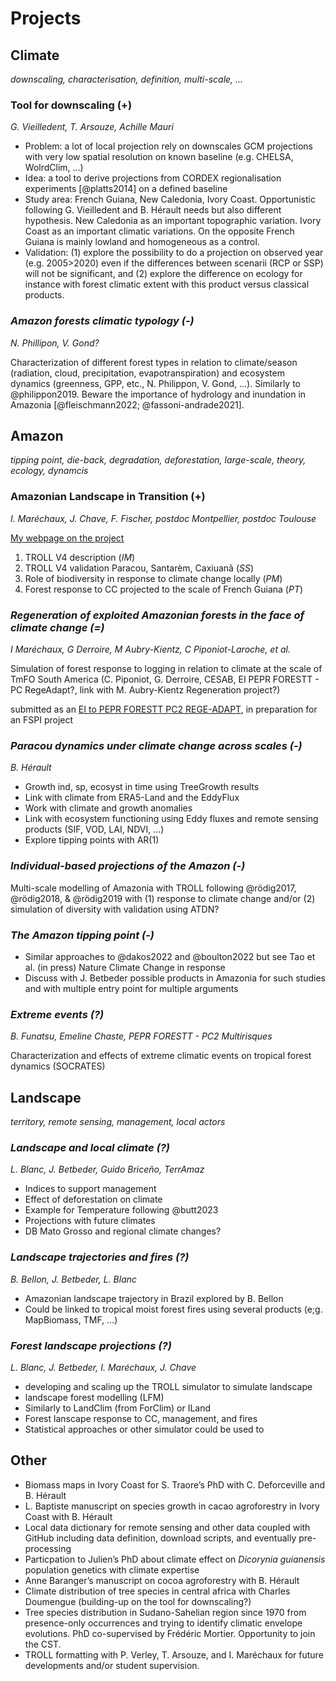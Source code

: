 # Projects {.unnumbered}

## Climate

*downscaling, characterisation, definition, multi-scale, ...*

### Tool for downscaling (+)

*G. Vieilledent, T. Arsouze, Achille Mauri*

-   Problem: a lot of local projection rely on downscales GCM projections with very low spatial resolution on known baseline (e.g. CHELSA, WolrdClim, ...)
-   Idea: a tool to derive projections from CORDEX regionalisation experiments [@platts2014] on a defined baseline
-   Study area: French Guiana, New Caledonia, Ivory Coast. Opportunistic following G. Vieilledent and B. Hérault needs but also different hypothesis. New Caledonia as an important topographic variation. Ivory Coast as an important climatic variations. On the opposite French Guiana is mainly lowland and homogeneous as a control.
-   Validation: (1) explore the possibility to do a projection on observed year (e.g. 2005\>2020) even if the differences between scenarii (RCP or SSP) will not be significant, and (2) explore the difference on ecology for instance with forest climatic extent with this product versus classical products.

### *Amazon forests climatic typology (-)*

*N. Phillipon, V. Gond?*

Characterization of different forest types in relation to climate/season (radiation, cloud, precipitation, evapotranspiration) and ecosystem dynamics (greenness, GPP, etc., N. Philippon, V. Gond, ...). Similarly to @philippon2019. Beware the importance of hydrology and inundation in Amazonia [@fleischmann2022; @fassoni-andrade2021].

## Amazon

*tipping point, die-back, degradation, deforestation, large-scale, theory, ecology, dynamcis*

### Amazonian Landscape in Transition (+)

*I. Maréchaux, J. Chave, F. Fischer, postdoc Montpellier, postdoc Toulouse*

[My webpage on the project](https://main–altpages.netlify.app/)

1.  TROLL V4 description (*IM*)
2.  TROLL V4 validation Paracou, Santarèm, Caxiuanã (*SS*)
3.  Role of biodiversity in response to climate change locally (*PM*)
4.  Forest response to CC projected to the scale of French Guiana (*PT*)

### *Regeneration of exploited Amazonian forests in the face of climate change (=)*

*I Maréchaux, G Derroire, M Aubry-Kientz, C Piponiot-Laroche, et al.*

Simulation of forest response to logging in relation to climate at the scale of TmFO South America (C. Piponiot, G. Derroire, CESAB, EI PEPR FORESTT - PC RegeAdapt?, link with M. Aubry-Kientz Regeneration project?)

submitted as an [EI to PEPR FORESTT PC2 REGE-ADAPT](https://docs.google.com/document/d/12GChS5BLZc-oB2idSKHaNzPICkKILpR2CXLMuNEli8A/edit?usp=sharing), in preparation for an FSPI project

### *Paracou dynamics under climate change across scales (-)*

*B. Hérault*

-   Growth ind, sp, ecosyst in time using TreeGrowth results
-   Link with climate from ERA5-Land and the EddyFlux
-   Work with climate and growth anomalies
-   Link with ecosystem functioning using Eddy fluxes and remote sensing products (SIF, VOD, LAI, NDVI, ...)
-   Explore tipping points with AR(1)

### *Individual-based projections of the Amazon (-)*

Multi-scale modelling of Amazonia with TROLL following @rödig2017, @rödig2018, & @rödig2019 with (1) response to climate change and/or (2) simulation of diversity with validation using ATDN?

### *The Amazon tipping point* *(-)*

-   Similar approaches to @dakos2022 and @boulton2022 but see Tao et al. (in press) Nature Climate Change in response
-   Discuss with J. Betbeder possible products in Amazonia for such studies and with multiple entry point for multiple arguments

### *Extreme events (?)*

*B. Funatsu, Emeline Chaste, PEPR FORESTT - PC2 Multirisques*

Characterization and effects of extreme climatic events on tropical forest dynamics (SOCRATES)

## Landscape

*territory, remote sensing, management, local actors*

### *Landscape and local climate (?)*

*L. Blanc, J. Betbeder, Guido Briceño, TerrAmaz*

-   Indices to support management
-   Effect of deforestation on climate
-   Example for Temperature following @butt2023
-   Projections with future climates
-   DB Mato Grosso and regional climate changes?

### *Landscape trajectories and fires (?)*

*B. Bellon, J. Betbeder, L. Blanc*

-   Amazonian landscape trajectory in Brazil explored by B. Bellon
-   Could be linked to tropical moist forest fires using several products (e;g. MapBiomass, TMF, ...)

### *Forest landscape projections (?)*

*L. Blanc, J. Betbeder, I. Maréchaux, J. Chave*

-   developing and scaling up the TROLL simulator to simulate landscape
-   landscape forest modelling (LFM)
-   Similarly to LandClim (from ForClim) or ILand
-   Forest lanscape response to CC, management, and fires
-   Statistical approaches or other simulator could be used to

## Other

-   Biomass maps in Ivory Coast for S. Traore's PhD with C. Deforceville and B. Hérault
-   L. Baptiste manuscript on species growth in cacao agroforestry in Ivory Coast with B. Hérault
-   Local data dictionary for remote sensing and other data coupled with GitHub including data definition, download scripts, and eventually pre-processing
-   Particpation to Julien's PhD about climate effect on *Dicorynia guianensis* population genetics with climate expertise
-   Anne Baranger's manuscript on cocoa agroforestry with B. Hérault
-   Climate distribution of tree species in central africa with Charles Doumengue (building-up on the tool for downscaling?)
-   Tree species distribution in Sudano-Sahelian region since 1970 from presence-only occurrences and trying to identify climatic envelope evolutions. PhD co-supervised by Frédéric Mortier. Opportunity to join the CST.
-   TROLL formatting with P. Verley, T. Arsouze, and I. Maréchaux for future developments and/or student supervision.
